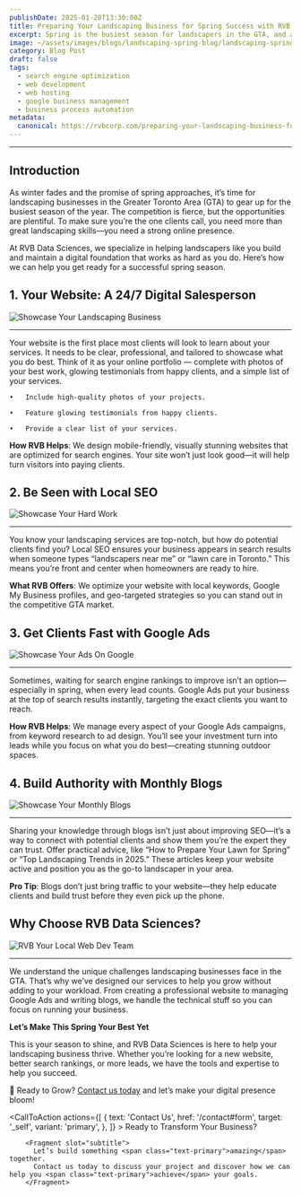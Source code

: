 ```yaml
---
publishDate: 2025-01-20T13:30:00Z
title: Preparing Your Landscaping Business for Spring Success with RVB Data Sciences
excerpt: Spring is the busiest season for landscapers in the GTA, and a strong online presence can set you apart. RVB Data Sciences offers tailored solutions like stunning websites, local SEO, and Google Ads to help you attract more clients. Let us handle the tech while you focus on creating beautiful landscapes. Ready to grow this spring? Keep reading to see how we can help!
image: ~/assets/images/blogs/landscaping-spring-blog/landscaping-spring-blog-main.webp
category: Blog Post
draft: false
tags:
  - search engine optimization
  - web development
  - web hosting
  - google business management
  - business process automation
metadata:
  canonical: https://rvbcorp.com/preparing-your-landscaping-business-for-spring-success-with-rvb-data-sciences
---
```



<hr></hr>

## Introduction

As winter fades and the promise of spring approaches, it’s time for landscaping businesses in the Greater Toronto Area (GTA) to gear up for the busiest season of the year. The competition is fierce, but the opportunities are plentiful. To make sure you’re the one clients call, you need more than great landscaping skills—you need a strong online presence. 

At RVB Data Sciences, we specialize in helping landscapers like you build and maintain a digital foundation that works as hard as you do. Here’s how we can help you get ready for a successful spring season.

## 1. Your Website: A 24/7 Digital Salesperson
![Showcase Your Landscaping Business](../../assets/images/blogs/landscaping-spring-blog/landscaping-spring-blog-salesperson-section.webp)

---

Your website is the first place most clients will look to learn about your services. It needs to be clear, professional, and tailored to showcase what you do best. Think of it as your online portfolio — complete with photos of your best work, glowing testimonials from happy clients, and a simple list of your services.

	•	Include high-quality photos of your projects. 

	•	Feature glowing testimonials from happy clients. 

	•	Provide a clear list of your services. 

**How RVB Helps**: We design mobile-friendly, visually stunning websites that are optimized for search engines. Your site won’t just look good—it will help turn visitors into paying clients. 

## 2. Be Seen with Local SEO 
![Showcase Your Hard Work](../../assets/images/blogs/landscaping-spring-blog/landscaping-spring-blog-localseo-section.webp)

---

You know your landscaping services are top-notch, but how do potential clients find you? Local SEO ensures your business appears in search results when someone types “landscapers near me” or “lawn care in Toronto.” This means you’re front and center when homeowners are ready to hire. 

**What RVB Offers**: We optimize your website with local keywords, Google My Business profiles, and geo-targeted strategies so you can stand out in the competitive GTA market.

## 3. Get Clients Fast with Google Ads 
![Showcase Your Ads On Google](../../assets/images/blogs/process-automation-canadian-industries-blog/automation-canadian-industries-blog-hr-main.png)

---

Sometimes, waiting for search engine rankings to improve isn’t an option—especially in spring, when every lead counts. Google Ads put your business at the top of search results instantly, targeting the exact clients you want to reach. 

**How RVB Helps**: We manage every aspect of your Google Ads campaigns, from keyword research to ad design. You’ll see your investment turn into leads while you focus on what you do best—creating stunning outdoor spaces.

## 4. Build Authority with Monthly Blogs 
![Showcase Your Monthly Blogs](../../assets/images/blogs/landscaping-spring-blog/landscaping-spring-blog-monthlyblog-section.webp)

---

Sharing your knowledge through blogs isn’t just about improving SEO—it’s a way to connect with potential clients and show them you’re the expert they can trust. Offer practical advice, like “How to Prepare Your Lawn for Spring” or “Top Landscaping Trends in 2025.” These articles keep your website active and position you as the go-to landscaper in your area. 

**Pro Tip**: Blogs don’t just bring traffic to your website—they help educate clients and build trust before they even pick up the phone.

## Why Choose RVB Data Sciences? 
![RVB Your Local Web Dev Team](../../assets/images/about-us-main.webp)

---

We understand the unique challenges landscaping businesses face in the GTA. That’s why we’ve designed our services to help you grow without adding to your workload. From creating a professional website to managing Google Ads and writing blogs, we handle the technical stuff so you can focus on running your business.

**Let’s Make This Spring Your Best Yet**

This is your season to shine, and RVB Data Sciences is here to help your landscaping business thrive. Whether you’re looking for a new website, better search rankings, or more leads, we have the tools and expertise to help you succeed. 

🌱 Ready to Grow? <a href="/contact">Contact us today</a> and let’s make your digital presence bloom!

<CallToAction
    actions={[
        {
            text: 'Contact Us',
            href: '/contact#form',
            target: '_self',
            variant: 'primary',
        },
        ]}
    >
        <Fragment slot="title">
          Ready to Transform Your Business?
        </Fragment>

        <Fragment slot="subtitle">
          Let’s build something <span class="text-primary">amazing</span> together. 
          Contact us today to discuss your project and discover how we can help you <span class="text-primary">achieve</span> your goals.
        </Fragment>

  </CallToAction>
